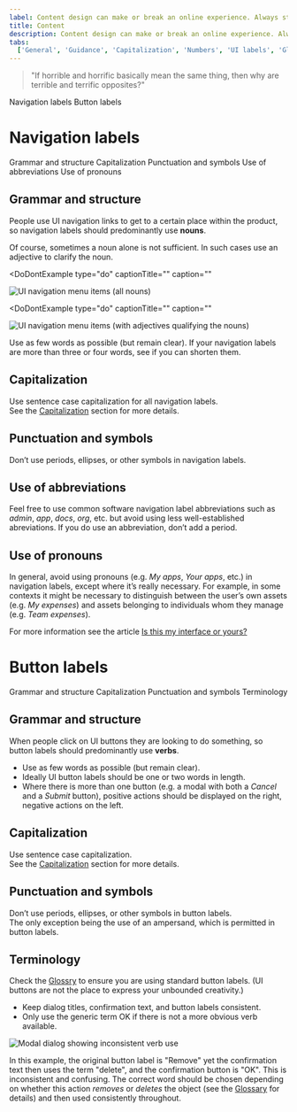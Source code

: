 ```yaml
---
label: Content design can make or break an online experience. Always strive for writing that is clear, concise, and on-brand.
title: Content
description: Content design can make or break an online experience. Always strive for writing that is clear, concise, and on-brand.
tabs:
  ['General', 'Guidance', 'Capitalization', 'Numbers', 'UI labels', 'Glossary']
---
```


> "If horrible and horrific basically mean the same thing, then why are terrible and terrific opposites?"

<AnchorLinks>

<AnchorLink>Navigation labels</AnchorLink>
<AnchorLink>Button labels</AnchorLink>

</AnchorLinks>

# Navigation labels

<AnchorLinks small>
  <AnchorLink>Grammar and structure</AnchorLink>
  <AnchorLink>Capitalization</AnchorLink>
  <AnchorLink>Punctuation and symbols</AnchorLink>
  <AnchorLink>Use of abbreviations</AnchorLink>
  <AnchorLink>Use of pronouns</AnchorLink>
</AnchorLinks>

## Grammar and structure

People use UI navigation links to get to a certain place within the product, so navigation labels should predominantly use **nouns**.

Of course, sometimes a noun alone is not sufficient. In such cases use an adjective to clarify the noun.

<Row>
  <Column colMd={4} colLg={4} noGutterMdLeft>

<DoDontExample
type="do"
captionTitle=""
caption=""
>

![UI navigation menu items (all nouns)](images/Nav_menu_01.png)

</DoDontExample>

  </Column>
  <Column colMd={4} colLg={4} noGutterMdLeft>

<DoDontExample
  type="do"
  captionTitle=""
  caption=""
  >

![UI navigation menu items (with adjectives qualifying the nouns)](images/Nav_menu_02.png)

</DoDontExample>

  </Column>
</Row>

Use as few words as possible (but remain clear). If your navigation labels are more than three or four words, see if you can shorten them.

<Row>
  <Column colMd={4} colLg={4}>
    <DoDontExample
      type="do"
      text="Support"
      aspectRatio="1:1"
    />
  </Column>
  <Column colMd={4} colLg={4}>
    <DoDontExample
      text="Getting support"
      aspectRatio="1:1"
    />
  </Column>
</Row>
<Row>
  <Column colMd={4} colLg={4}>
    <DoDontExample
      type="do"
      text="Settings"
      aspectRatio="1:1"
    />
  </Column>
  <Column colMd={4} colLg={4}>
    <DoDontExample
      text="Configuring your settings"
      aspectRatio="1:1"
    />
  </Column>
</Row>
<Row>
  <Column colMd={4} colLg={4}>
    <DoDontExample
      type="do"
      text="Appliance dashboard"
      aspectRatio="1:1"
    />
  </Column>
  <Column colMd={4} colLg={4}>
    <DoDontExample
      text="Appliance management, monitoring, and availability dashboard"
      aspectRatio="1:1"
    />
  </Column>
</Row>

## Capitalization

Use sentence case capitalization for all navigation labels.  
See the [Capitalization](/guidelines/content/capitalization) section for more details.

<Row>
  <Column colMd={4} colLg={4}>
    <DoDontExample type="do" text="User groups" aspectRatio="1:1" />
  </Column>
  <Column colMd={4} colLg={4}>
    <DoDontExample text="User Groups" aspectRatio="1:1" />
  </Column>
</Row>

## Punctuation and symbols

Don’t use periods, ellipses, or other symbols in navigation labels.

<Row>
  <Column colMd={4} colLg={4}>
    <DoDontExample
      type="do"
      text="Docs"
      aspectRatio="1:1"
    />
  </Column>
  <Column colMd={4} colLg={4}>
    <DoDontExample
      text="Docs."
      aspectRatio="1:1"
    />
  </Column>
</Row>
<Row>
  <Column colMd={4} colLg={4}>
    <DoDontExample
      type="do"
      text="Preferences"
      aspectRatio="1:1"
    />
  </Column>
  <Column colMd={4} colLg={4}>
    <DoDontExample
      text="Preferences..."
      aspectRatio="1:1"
    />
  </Column>
</Row>
<Row>
  <Column colMd={4} colLg={4}>
    <DoDontExample
      type="do"
      text="Users and groups"
      aspectRatio="1:1"
    />
  </Column>
  <Column colMd={4} colLg={4}>
    <DoDontExample
      text="Users & groups"
      aspectRatio="1:1"
    />
  </Column>
</Row>

## Use of abbreviations

Feel free to use common software navigation label abbreviations such as _admin_, _app_, _docs_, _org_, etc. but avoid using less well-established abreviations. If you do use an abbreviation, don’t add a period.

<Row>
  <Column colMd={4} colLg={4}>
    <DoDontExample type="do" text="Admin console" aspectRatio="1:1" />
  </Column>
  <Column colMd={4} colLg={4}>
    <DoDontExample text="Admin. console" aspectRatio="1:1" />
  </Column>
</Row>

## Use of pronouns

In general, avoid using pronouns (e.g. _My apps_, _Your apps_, etc.) in navigation labels, except where it’s really necessary.
For example, in some contexts it might be necessary to distinguish between the user’s own assets (e.g. _My expenses_) and assets belonging to individuals whom they manage (e.g. _Team expenses_).

For more information see the article [Is this my interface or yours?](https://medium.com/@jsaito/is-this-my-interface-or-yours-b09a7a795256)

# Button labels

<AnchorLinks small>
  <AnchorLink to="#grammar-and-structure-1">Grammar and structure</AnchorLink>
  <AnchorLink to="#capitalization-1">Capitalization</AnchorLink>
  <AnchorLink to="#punctuation-and-symbols-1">
    Punctuation and symbols
  </AnchorLink>
  <AnchorLink>Terminology</AnchorLink>
</AnchorLinks>

## Grammar and structure

When people click on UI buttons they are looking to do something, so button labels should predominantly use **verbs**.

- Use as few words as possible (but remain clear).
- Ideally UI button labels should be one or two words in length.
- Where there is more than one button (e.g. a modal with both a _Cancel_ and a _Submit_ button), positive actions should be displayed on the right, negative actions on the left.

<Row>
  <Column colMd={4} colLg={4}>
    <DoDontExample type="do" text="Sign up" aspectRatio="1:1" />
  </Column>
  <Column colMd={4} colLg={4}>
    <DoDontExample
      text="Yes, sign me up for the free trial"
      aspectRatio="1:1"
    />
  </Column>
</Row>

## Capitalization

Use sentence case capitalization.  
See the [Capitalization](/guidelines/content/capitalization) section for more details.

<Row>
  <Column colMd={4} colLg={4}>
    <DoDontExample type="do" text="Log in" aspectRatio="1:1" />
  </Column>
  <Column colMd={4} colLg={4}>
    <DoDontExample text="Log In" aspectRatio="1:1" />
  </Column>
</Row>

## Punctuation and symbols

Don’t use periods, ellipses, or other symbols in button labels.  
The only exception being the use of an ampersand, which is permitted in button labels.

<Row>
  <Column colMd={4} colLg={4}>
    <DoDontExample
      type="do"
      text="Publish app"
      aspectRatio="1:1"
    />
  </Column>
  <Column colMd={4} colLg={4}>
    <DoDontExample
      text="Publish app."
      aspectRatio="1:1"
    />
  </Column>
</Row>
<Row>
  <Column colMd={4} colLg={4}>
    <DoDontExample
      type="do"
      text="Preferences"
      aspectRatio="1:1"
    />
  </Column>
  <Column colMd={4} colLg={4}>
    <DoDontExample
      text="Preferences..."
      aspectRatio="1:1"
    />
  </Column>
</Row>
<Row>
  <Column colMd={4} colLg={4}>
    <DoDontExample
      type="do"
      text="Save & continue"
      aspectRatio="1:1"
    />
  </Column>
  <Column colMd={4} colLg={4}>
    <DoDontExample
      text="Save + continue"
      aspectRatio="1:1"
    />
  </Column>
</Row>

## Terminology

Check the [Glossry](/guidelines/content/glossary) to ensure you are using standard button labels.
(UI buttons are not the place to express your unbounded creativity.)

- Keep dialog titles, confirmation text, and button labels consistent.
- Only use the generic term OK if there is not a more obvious verb available.

![Modal dialog showing inconsistent verb use](images/Modal_remove.png)

In this example, the original button label is "Remove" yet the confirmation text then uses the term "delete",
and the confirmation button is "OK". This is inconsistent and confusing.
The correct word should be chosen depending on whether this action _removes_ or _deletes_ the object
(see the [Glossary](/guidelines/content/glossary) for details) and then used consistently throughout.

